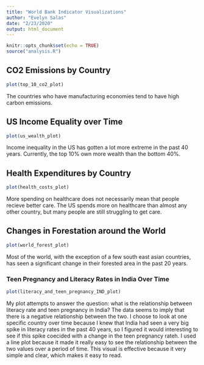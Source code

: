 ```yaml
---
title: "World Bank Indicator Visualizations"
author: "Evelyn Salas"
date: "2/23/2020"
output: html_document
---
```


```r
knitr::opts_chunk$set(echo = TRUE)
source("analysis.R")
```

## CO2 Emissions by Country

```r
plot(top_10_co2_plot)
```

The countries who have manufacturing economies tend to have high carbon emissions.

## US Income Equality over Time
```r
plot(us_wealth_plot)
```

Income inequality in the US has gotten a lot more extreme in the past 40 years. Currently, the top 10% own more wealth than the bottom 40%.

## Health Expenditures by Country

```r
plot(health_costs_plot)
```

More spending on healthcare does not necessarily mean that people recieve better care. The US spends more on healthcare than almost any other country, but many people are still struggling to get care.

## Changes in Forestation around the World
```r
plot(world_forest_plot)
```

Most of the world, with the exception of a few south east asian countries, has seen a significant change in their forested area in the past 20 years.

### Teen Pregnancy and Literacy Rates in India Over Time

```r
plot(literacy_and_teen_pregnancy_IND_plot)
```

My plot attempts to answer the question: what is the relationship between literacy rate and teen pregnancy in India? The data seems to imply that there is a negative relationship between the two. I choose to look at one specific country over time because I knew that India had seen a very big spike in literacy rates in the past 40 years, so I figured it would interesting to see if this spike coecided with a change in the teen pregnancy rateh. I used a line plot because it made it really easy to see the relationship between the two values over a period of time. This visual is effective because it very simple and clear, which makes it easy to read. 


